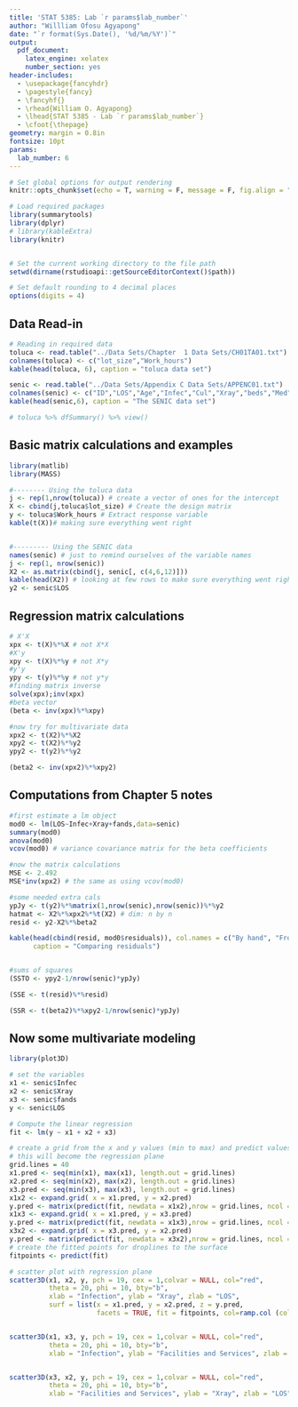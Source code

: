 ```yaml
---
title: 'STAT 5385: Lab `r params$lab_number`'
author: "Willliam Ofosu Agyapong"
date: "`r format(Sys.Date(), '%d/%m/%Y')`"
output:
  pdf_document:
    latex_engine: xelatex
    number_section: yes
header-includes:
  - \usepackage{fancyhdr}
  - \pagestyle{fancy}
  - \fancyhf{}
  - \rhead{William O. Agyapong}
  - \lhead{STAT 5385 - Lab `r params$lab_number`}
  - \cfoot{\thepage}
geometry: margin = 0.8in
fontsize: 10pt
params:
  lab_number: 6
---
```



```r
# Set global options for output rendering
knitr::opts_chunk$set(echo = T, warning = F, message = F, fig.align = "center")

# Load required packages
library(summarytools)
library(dplyr)
# library(kableExtra)
library(knitr)


# Set the current working directory to the file path
setwd(dirname(rstudioapi::getSourceEditorContext()$path)) 

# Set default rounding to 4 decimal places
options(digits = 4)
```

## Data Read-in
```r
# Reading in required data
toluca <- read.table("../Data Sets/Chapter  1 Data Sets/CH01TA01.txt")
colnames(toluca) <- c("lot_size","Work_hours")
kable(head(toluca, 6), caption = "toluca data set")

senic <- read.table("../Data Sets/Appendix C Data Sets/APPENC01.txt")
colnames(senic) <- c("ID","LOS","Age","Infec","Cul","Xray","beds","Med","region","avg","nurses","fands")
kable(head(senic,6), caption = "The SENIC data set")

# toluca %>% dfSummary() %>% view()
```

## Basic matrix calculations and examples

```r

library(matlib)
library(MASS)

#-------- Using the toluca data
j <- rep(1,nrow(toluca)) # create a vector of ones for the intercept
X <- cbind(j,toluca$lot_size) # Create the design matrix
y <- toluca$Work_hours # Extract response variable
kable(t(X))# making sure everything went right


#--------- Using the SENIC data
names(senic) # just to remind ourselves of the variable names
j <- rep(1, nrow(senic))
X2 <- as.matrix(cbind(j, senic[, c(4,6,12)]))
kable(head(X2)) # looking at few rows to make sure everything went right
y2 <- senic$LOS

```


## Regression matrix calculations
```r
# X'X
xpx <- t(X)%*%X # not X*X
#X'y
xpy <- t(X)%*%y # not X*y
#y'y
ypy <- t(y)%*%y # not y*y
#finding matrix inverse
solve(xpx);inv(xpx)
#beta vector
(beta <- inv(xpx)%*%xpy)

#now try for multivariate data
xpx2 <- t(X2)%*%X2
xpy2 <- t(X2)%*%y2
ypy2 <- t(y2)%*%y2

(beta2 <- inv(xpx2)%*%xpy2)
```


## Computations from Chapter 5 notes

```r
#first estimate a lm object
mod0 <- lm(LOS~Infec+Xray+fands,data=senic)
summary(mod0)
anova(mod0)
vcov(mod0) # variance covariance matrix for the beta coefficients

#now the matrix calculations
MSE <- 2.492
MSE*inv(xpx2) # the same as using vcov(mod0)

#some needed extra cals
ypJy <- t(y2)%*%matrix(1,nrow(senic),nrow(senic))%*%y2
hatmat <- X2%*%xpx2%*%t(X2) # dim: n by n
resid <- y2-X2%*%beta2

kable(head(cbind(resid, mod0$residuals)), col.names = c("By hand", "From lm model"),
      caption = "Comparing residuals")


#sums of squares
(SSTO <- ypy2-1/nrow(senic)*ypJy)

(SSE <- t(resid)%*%resid)

(SSR <- t(beta2)%*%xpy2-1/nrow(senic)*ypJy)
```

## Now some multivariate modeling

```r
library(plot3D)

# set the variables
x1 <- senic$Infec
x2 <- senic$Xray
x3 <- senic$fands
y <- senic$LOS

# Compute the linear regression 
fit <- lm(y ~ x1 + x2 + x3)

# create a grid from the x and y values (min to max) and predict values for every point
# this will become the regression plane
grid.lines = 40
x1.pred <- seq(min(x1), max(x1), length.out = grid.lines)
x2.pred <- seq(min(x2), max(x2), length.out = grid.lines)
x3.pred <- seq(min(x3), max(x3), length.out = grid.lines)
x1x2 <- expand.grid( x = x1.pred, y = x2.pred)
y.pred <- matrix(predict(fit, newdata = x1x2),nrow = grid.lines, ncol = grid.lines)
x1x3 <- expand.grid( x = x1.pred, y = x3.pred)
y.pred <- matrix(predict(fit, newdata = x1x3),nrow = grid.lines, ncol = grid.lines)
x3x2 <- expand.grid( x = x3.pred, y = x2.pred)
y.pred <- matrix(predict(fit, newdata = x3x2),nrow = grid.lines, ncol = grid.lines)
# create the fitted points for droplines to the surface
fitpoints <- predict(fit)

# scatter plot with regression plane
scatter3D(x1, x2, y, pch = 19, cex = 1,colvar = NULL, col="red", 
          theta = 20, phi = 10, bty="b",
          xlab = "Infection", ylab = "Xray", zlab = "LOS",  
          surf = list(x = x1.pred, y = x2.pred, z = y.pred,  
                      facets = TRUE, fit = fitpoints, col=ramp.col (col = c("dodgerblue3","seagreen2"), n =nrow(senic), alpha=0.9), border="black"), main = "Senic Study")


scatter3D(x1, x3, y, pch = 19, cex = 1,colvar = NULL, col="red", 
          theta = 20, phi = 10, bty="b",
          xlab = "Infection", ylab = "Facilities and Services", zlab = "LOS",  surf = list(x = x1.pred, y = x3.pred, z = y.pred,facets = TRUE, fit = fitpoints, col=ramp.col (col = c("dodgerblue3","seagreen2"), n =nrow(senic), alpha=0.9), border="black"), main = "Senic Study")


scatter3D(x3, x2, y, pch = 19, cex = 1,colvar = NULL, col="red", 
          theta = 20, phi = 10, bty="b",
          xlab = "Facilities and Services", ylab = "Xray", zlab = "LOS",  surf = list(x = x3.pred, y = x2.pred, z = y.pred,  facets = TRUE, fit = fitpoints, col=ramp.col (col = c("dodgerblue3","seagreen2"), n =nrow(senic), alpha=0.9), border="black"), main = "Senic Study")

  
```  


